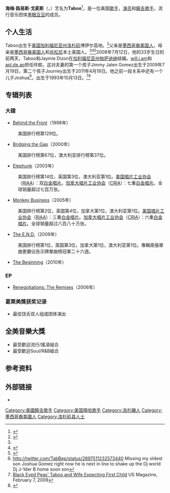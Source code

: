 {{noteTA
|1=zh-hans:吉他;zh-hk:結他;zh-tw:吉他;
|2=zh-hans:格莱美奖;zh-hant:葛萊美獎;zh-cn:格莱美奖;zh-tw:葛萊美獎;zh-hk:格林美獎;zh-mo:格林美獎;
|3=zh-cn:肖松尼; zh-tw:休休尼;
}}
{{Infobox musical artist <!-- See Wikipedia:WikiProject Musicians -->
| name                = Taboo
| image               = Taboo 2011.jpg
| caption             = Taboo在2011年
| image_size          = 200px
| background          = solo_singer
| birth_name          = Jaime Luis Gómez
| alias               = Taboo Nawasha<br>Taboo the rapper<br>Jim Luis Angryfoot<ref>{{Cite web |url=http://www.youtube.com/watch?v=E1mUoXBeAwE |title=存档副本 |accessdate=2014-08-08 |archive-date=2015-12-07 |archive-url=https://web.archive.org/web/20151207181528/https://www.youtube.com/watch?v=E1mUoXBeAwE |dead-url=no }}</ref>
| birth_date          = {{Birth date and age|1975|7|14|mf=y}} 
| birth_place         = [[美国|美国]][[加利福尼亚州|加利福尼亚州]][[洛杉矶|洛杉矶]]博伊尔高地
| origin              = 美国加利福尼亚州洛杉矶
| instrument          = [[歌唱|主唱]]，[[吉他|吉他]]，[[電子琴|電子琴]] 
| genre               = [[嘻哈音樂|嘻哈]]，电子音乐，{{nowrap|[[另类嘻哈|另类嘻哈]]}}
| occupation          = [[唱作人|唱作人]]，[[饒舌歌手|饒舌歌手]]，[[演员|演员]]
| years_active        = 1995年–至今
| label               = Nawasha Networks
| associated_acts     = [[黑眼豆豆|黑眼豆豆]]，{{link-en|金·希尔|Kim Hill (soul musician)}}，{{link-en|菲斯·埃文斯|Faith Evans}}，[[璜斯|璜斯]]，[[宝琳娜鲁维奥|宝琳娜鲁维奥]]
| website             = 
| spouse              = Jaymie Dizon （2008年–至今）
| notable_instruments =
}}
'''海梅·路易斯·戈麦斯'''（{{lang-en|'''Jaime Luis Gómez'''}}，{{bd|1975年|7月14日|catIdx=G}}）艺名为'''Taboo'''<ref>{{cite web |url=http://www.bakotopia.com/home/Blog/bakotunes/1025 |title=The Bakersfield You've Always Wanted! |publisher=Bakotopia.com |accessdate=2010-11-11 |deadurl=yes |archiveurl=https://web.archive.org/web/20070927195904/http://www.bakotopia.com/home/Blog/bakotunes/1025 |archivedate=2007-09-27 }}</ref>，是一位美国[[歌手|歌手]]，[[演员|演员]]和[[饒舌歌手|饒舌歌手]]，流行音乐团体[[黑眼豆豆|黑眼豆豆]]的成员。

==个人生活==
Taboo出生于[[美国|美国]][[加利福尼亚州|加利福尼亚州]][[洛杉矶|洛杉矶]]博伊尔高地。<ref name=romp>{{Cite book|last=Taboo|first=|authorlink=|author2=Steve Dennis |title=Fallin' Up: My Story|publisher=Touchstone|date=2011-02-08|location=|pages=1, 3–4|url=|isbn=1-4391-9206-5}}</ref>父亲是[[墨西哥裔美国人|墨西哥裔美国人]]，母亲是[[墨西哥裔美国人|墨西哥裔美国人]]和[[休休尼人|肖松尼]]本土美国人。<ref name=romp/><ref>{{cite web |author=Cristina Verán |url=http://www.villagevoice.com/2004-04-13/news/rap-rage-redvolution |title=Rap, Rage, REDvolution - Page 1 - News - New York |publisher=Village Voice |date=2004-04-13 |accessdate=2010-11-11 |deadurl=yes |archiveurl=https://web.archive.org/web/20101203224714/http://www.villagevoice.com/2004-04-13/news/rap-rage-redvolution/ |archivedate=2010-12-03 }}</ref><ref>{{Cite news| url=http://www.usatoday.com/life/music/2007-10-01-2778755976_x.htm | work=USA Today | title=Black Eyed Peas hold benefit concert | date=2007-10-01 | accessdate=2010-05-24}}</ref>2008年7月12日，他的33岁生日的前两天，Taboo和Jaymie Dizon在[[加利福尼亚州|加利福尼亚州]][[帕萨迪纳_(加利福尼亚州)|帕萨迪纳]]结婚。[[will.i.am|will.i.am]]和[[apl.de.ap|apl.de.ap]]担任伴郎。这对夫妻的第一个孩子Jimmy Jalen Gomez出生于2009年7月19日，第二个孩子Journey出生于2011年4月19日。他之前一段关系中还有一个儿子Joshua<ref>http://twitter.com/TabBep/status/2897511232573440 {{Wayback|url=http://twitter.com/TabBep/status/2897511232573440 |date=20131211090226 }} Missing my oldest son Joshua Gomez right now he is next in line to shake up the Dj world Dj J-1der B home soon son</ref>，出生于1993年10月13日。<ref>[http://www.usmagazine.com/news/black-eyed-peas-taboo-wife-expecting Black Eyed Peas' Taboo and Wife Expecting First Child] {{Wayback|url=http://www.usmagazine.com/news/black-eyed-peas-taboo-wife-expecting |date=20090208051225 }} US Magazine, February 7, 2009</ref><ref>{{cite web |author=taboo |url=http://dipdive.com/member/taboo/blog/1140 |title=[Dipdive] taboo " Blog " BABY JALEN FINALLY IS HERE |publisher=Dipdive.com |accessdate=2010-11-11 |deadurl=yes |archiveurl=https://archive.is/20120711114530/http://dipdive.com/member/taboo/blog/1140 |archivedate=2012-07-11 }}</ref>

== 专辑列表 ==
=== 大碟 ===
* [[Behind_the_Front|Behind the Front]]（1998年）
:美国排行榜第129位。
* [[Bridging_the_Gap|Bridging the Gap]]（2000年）
:美国排行榜第67位，澳大利亚排行榜第37位。
* [[Elephunk|Elephunk]]（2003年）
:美国排行榜第14位，英国第3位，澳大利亚第1位。[[美国唱片工业协会|美国唱片工业协会]]（[[RIAA|RIAA]]）：双[[白金唱片|白金唱片]]。[[加拿大唱片工业协会|加拿大唱片工业协会]]（[[CRIA|CRIA]]）：七重[[白金唱片|白金唱片]]。全球销量超过七百万张。
* [[Monkey_Business|Monkey Business]]（2005年）
:美国排行榜第2位，英国第4位，加拿大第1位，澳大利亚第1位。[[美国唱片工业协会|美国唱片工业协会]]（[[RIAA|RIAA]]）：三重[[白金唱片|白金唱片]]。[[加拿大唱片工业协会|加拿大唱片工业协会]]（[[CRIA|CRIA]]）：六重[[白金唱片|白金唱片]]。全球销量超过八百八十万张。
* [[The_E.N.D.|The E.N.D.]]（2009年）
:美国排行榜第1位，英国第3位，加拿大第1位，澳大利亚第1位。專輯兩張單曲更霸佔告示牌單曲榜冠軍二十六週。
* [[The_Beginning|The Beginning]]（2010年）

=== EP ===
* [[Renegotiations:_The_Remixes|Renegotiations: The Remixes]]（2006年）

=== 葛萊美獎获奖记录 ===
* 最佳饶舌双人组或团体演出

== 全美音樂大獎 ==
* 最受歡迎流行/搖滾組合
* 最受歡迎Soul/R&B組合

==参考资料==
{{Reflist|2}}

==外部链接==
{{Commons category|Taboo (rapper)|Taboo}}
*{{IMDb name|1440298|Taboo}}

{{Authority control}}
{{DEFAULTSORT:Taboo}}
[[Category:美國饒舌歌手|Category:美國饒舌歌手]]
[[Category:美国嘻哈歌手|Category:美国嘻哈歌手]]
[[Category:洛杉磯人|Category:洛杉磯人]]
[[Category:墨西哥裔美國人|Category:墨西哥裔美國人]]
[[Category:洛杉矶县人士|Category:洛杉矶县人士]]